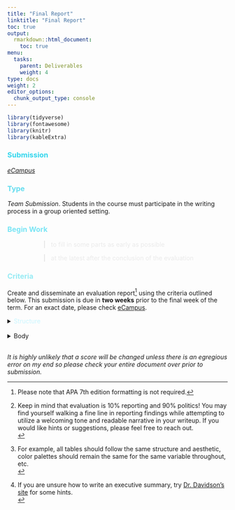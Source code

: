 ```yaml
---
title: "Final Report"
linktitle: "Final Report"
toc: true
output:
  rmarkdown::html_document:
    toc: true
menu:
  tasks:
    parent: Deliverables
    weight: 4
type: docs
weight: 2
editor_options: 
  chunk_output_type: console
---
```


<style>
ul {
    margin-left: 1.5em;
}
</style>

```r
library(tidyverse)
library(fontawesome)
library(knitr)
library(kableExtra)
```

### <span style="color:#35d6ed">Submission</span>
<i>[eCampus](https://ecampus.wvu.edu)</i>

### <span style="color:#65ddef">Type</span>

<i>Team Submission</i>. Students in the course must participate in the writing process in a group oriented setting.

### <span style="color:#7ae5f5">Begin Work</span>

<div style="padding-left: 60px;">

> <span style="color:#eaeaea">to fill in some parts as early as possible</span>

> <span style="color:#eaeaea">at the latest after the conclusion of the evaluation</span> 

</div>

### <span style="color:#97ebf4">Criteria</span>

Create and disseminate an evaluation report[^APA] using the criteria outlined below. This submission is due in <b>two weeks</b> prior to the final week of the term. For an exact date, please check [eCampus](https://ecampus.wvu.edu/). 

<details>

<summary> 
<span style="color:#c9f6ff">Structure</span>
</summary>

1. construct a single document that uses a one voice

2. use language appropriate for your intended audience and using proper grammar, spelling, and consistency in tone[^writing]

3. make the entire product aesthetically pleasing

4. remain consistent in how elements of the <span style='color:#c9f6ff'><a href='#body'>Body</a></span> are portrayed[^consistency]

5. create two or three variants following the table below

    ```r

pdf_logo <- function() {
  "<img src='/logos/pdf-ico.png'  alt='PDF' width='35'>"
}

word_logo <- function() {
  "<img src='/logos/doc-ico.png'  alt='Word' width='35'>"
}
  
tibble(
  
  variant = 
    c("Client", 
      "Public", 
      "Course"),
  
  submission = 
    c("Sponsor",
      "Slack",
      "eCampus"),
  
  description = 
    c("This is a full evaluation report without any course related documentation",
      "Remove any identifiable information and follow the guidelines of your IRB approval <i>if applicable</i>.",
      "This is a full evaluation report with additional course related documentation"),
  
  items = 
    c("1-11",
      "1-12",
      "1-13"),
  
  format =
    c(pdf_logo(),
      pdf_logo(),
      word_logo())
  
) %>%
  kbl(col.names = c("Variant", "Submission to", "Description", "Must satisfy <span style='color:#c9f6ff'><a href='#body'>Body</a></span> criteria", "Required format"), 
      "html", 
      escape = FALSE,
      align = 'lllcc') %>%
  kable_paper(full_width = FALSE) %>%
  column_spec(1, width = "5em", color = "#ffffff") %>%
  column_spec(2, width = "8em", color = "#ffffff") %>%
  column_spec(3, width = "30em", color = "#ffffff") %>%
  column_spec(4:5, width = "10em", color = "#ffffff") %>%
  row_spec(0:3, extra_css = 'vertical-align: middle !important;', color = "#ffffff", background = "transparent") 
    ```
<br>
6. name your files using both of the following formats

<div style="padding-left: 60px;">

  > `teamname_finalreport.docx`
  
  > `teamname_finalreport.pdf`
  
</div>

</details>
<br>
<details>

<summary>
<span style="color:#c9f6ff"><a name="body">Body</a></span>
</summary>

  Required headers are provided in <font color="#bb86fc"><b>bold</b></font> and must be submitted in order.

1. <i>title page</i>
    
    Include a cover page with the (a) title in the middle of the page and (b) every group member’s name in the lower right-hand corner in an order of your choice with internal roles in parentheses <i>if applicable</i>. 

2. <font color="#bb86fc"><b>Table of Contents</b></font>

3. <font color="#bb86fc"><b>Executive Summary</b></font> 
    
    This is a one (1) to three (3) page shortened description of the full report. It is arguably the most crucial part, so please make sure you pay special attention to this part. You must include at least two data visualizations![^datavis] 
        
4. <font color="#bb86fc"><b>Introduction</b></font> 
    
    Provide a detailed description of the program derived from D1, D2, and your actual evaluation. 
        
5. <font color="#bb86fc"><b>Purpose</b></font>
    
    In one (1) page or less, describe the 
        
      - underlying reason for the evaluation 
      - evaluation questions
      - any other overarching purpose related elements you deem fit
      <br>
      <br>
6. <font color="#bb86fc"><b>Timeline</b></font>
    
    Provide a brief narrative and graphic outlining the entire evaluative process and activities. This should be no more than one (1) page.

7. <font color="#bb86fc"><b>Methods</b></font>
    
    This section will be a detailed description of your implemented methods. At minimum, please cover the following <i>where applicable</i>:
    
      - <font color="#bb86fc"><b>Participants</b></font>
      
        A description, including demographics, of the overall targeted population and sample that you have drawn.
      
      - <font color="#bb86fc"><b>Data Collection</b></font> 
          - <i>secondary data</i>
          
            Provide a description of what existing data you used in your evaluation, where it came from, what it looks like, and a description of the parts used.
          
          - <i>primary data</i>
          
            Discuss what data you actively collected within the scope of the evaluation, what it looks like, how you collected it, what instruments and/or materials were used, and how you gained permission from participants.
          <br>
8. <font color="#bb86fc"><b>Analysis</b></font>
    
    Provide a brief, clear and concise narrative of your analysis. Include tables and figures to make your point. Address how you analyzed the quantitative, qualitative, and or mixed data you had. Make a concerted effort to be extremely clear regarding the steps, when they occurred, and how you tackled the data set(s).
    
9. <font color="#bb86fc"><b>Results</b></font> 
    
    Provide summery description of the results. These must be directly tied back to the original evaluation questions.

10. <font color="#bb86fc"><b>Recommendations</b></font> <i>if applicable</i> 
    
    - <i>program-level</i> 
        
        Provide recommendations for improving the program. These should be tied back to the original evaluation questions.
        
    - <i>evaluation-level</i> 
    
        Provide recommendations for future evaluators including, but not limited to, what areas of the program may be value added to study, lessons learned from your evaluation efforts, etc.
        <br>
11. <font color="#bb86fc"><b>Appendix</b></font>
    
    Provide the results of your theory driven evaluation, in that note (a) your initial logic model with a summarized description, (b) an updated logic model with a summarized description, and (c) an explicit comparison using a narrative and/or table indicating elements of the program that differ between both. Add additional appendices as needed but please label each as A, B, C, ect.

12. <font color="#bb86fc"><b>Statement of Integrity</b></font>
    
    Written by your team collectively, submit a one (1) paragraph narrative describing everything you stated is truthful and that you indeed performed the work indicated within the evaluation report is accurate. Note that all parties must provide a signature under the paragraph agreeing to the statement. Digital signatures are absolutely acceptable and highly recommended.

13. <font color="#bb86fc"><b>Submission Receipt</b></font>
    
    Provide a receipt, statement signed by the primary stakeholder/sponsor, or some other proof that you have submitted your final report to the intended individual or party.

</details>
<br>
<i>It is highly unlikely that a score will be changed unless there is an egregious error on my end so please check your entire document over prior to submission.</i>

[^writing]: Keep in mind that evaluation is 10% reporting and 90% politics! You may find yourself walking a fine line in reporting findings while attempting to utilize a welcoming tone and readable narrative in your writeup. If you would like hints or suggestions, please feel free to reach out.
<br>
[^consistency]:For example, all tables should follow the same structure and aesthetic, color palettes should remain the same for the same variable throughout, etc.
<br>
[^datavis]: If you are unsure how to write an executive summary, try <a href="https://betterevaluation.org/en/evaluation-options/executive_summaries">Dr. Davidson’s site</a> for some hints.
<br>
[^APA]: Please note that APA 7th edition formatting is not required.